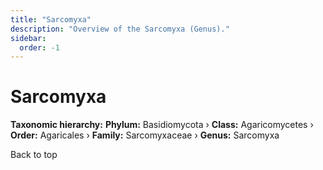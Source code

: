 ```yaml
---
title: "Sarcomyxa"
description: "Overview of the Sarcomyxa (Genus)."
sidebar:
  order: -1
---
```



# Sarcomyxa <Badge variant="note" text="Genus" />

**Taxonomic hierarchy:** **Phylum:** Basidiomycota › **Class:** Agaricomycetes › **Order:** Agaricales › **Family:** Sarcomyxaceae › **Genus:** Sarcomyxa

<LinkButton href="#top" variant="minimal" icon="arrow-up">
  Back to top
</LinkButton>
